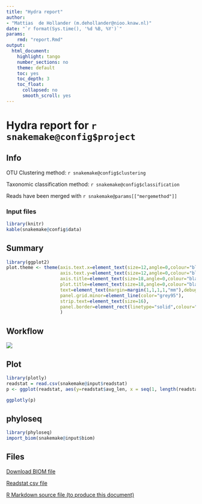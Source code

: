```yaml
---
title: "Hydra report"
author:
- "Mattias  de Hollander (m.dehollander@nioo.knaw.nl)"
date: "`r format(Sys.time(), '%d %B, %Y')`"
params:
    rmd: "report.Rmd"
output:
  html_document:
    highlight: tango
    number_sections: no
    theme: default
    toc: yes
    toc_depth: 3
    toc_float:
      collapsed: no
      smooth_scroll: yes
---
```

# Hydra report for `r snakemake@config$project`

## Info
OTU Clustering method: `r snakemake@config$clustering`

Taxonomic classification method: `r snakemake@config$classification`

Reads have been merged with `r snakemake@params[["mergemethod"]]`

### Input files

```r
library(knitr)
kable(snakemake@config$data)
```

## Summary

```r
library(ggplot2)
plot.theme <- theme(axis.text.x=element_text(size=12,angle=0,colour="black"),
                    axis.text.y=element_text(size=12,angle=0,colour="black"),
                    axis.title=element_text(size=18,angle=0,colour="black"),
                    plot.title=element_text(size=18,angle=0,colour="black"),
                    text=element_text(margin=margin(1,1,1,1,"mm"),debug=F),
                    panel.grid.minor=element_line(color="grey95"),
                    strip.text=element_text(size=16),
                    panel.border=element_rect(linetype="solid",colour="grey")
                    ) 
```

## Workflow
![](`r snakemake@input$workflow`)


## Plot
```r
library(plotly)
readstat = read.csv(snakemake@input$readstat)
p <- ggplot(readstat, aes(y=readstat$avg_len, x = seq(1, length(readstat$avg_len)))) + geom_point()

ggplotly(p)
```

## phyloseq
```r
library(phyloseq)
import_biom(snakemake@input$biom)
```


## Files
<!--<script src="http://code.jquery.com/jquery-latest.min.js" type="text/javascript"></script>-->
<script>
function download(text, name, type) {
  var file = new Blob([text], {type: type})
  var a = $("#download")
  a[0].href = URL.createObjectURL(file)
  a[0].download = name
}
function dataURItoBlob(dataURI, callback) {
    // convert base64 to raw binary data held in a string
    // doesn't handle URLEncoded DataURIs - see SO answer #6850276 for code that does this
    var byteString = atob(dataURI.split(',')[1]);

    // separate out the mime component
    var mimeString = dataURI.split(',')[0].split(':')[1].split(';')[0]

    // write the bytes of the string to an ArrayBuffer
    var ab = new ArrayBuffer(byteString.length);
    var ia = new Uint8Array(ab);
    for (var i = 0; i < byteString.length; i++) {
        ia[i] = byteString.charCodeAt(i);
    }

    // write the ArrayBuffer to a blob, and you're done
    var bb = new Blob([ab]);
    return bb;
}
</script>

<a id="download" href="link">Download BIOM file</a>

<script>
dataURL = "`r base64enc::dataURI(file = snakemake@input$biom, mime = 'text/csv', encoding = 'base64')`"

download(dataURItoBlob(dataURL), "`r basename(snakemake@input$biom)`", 'text/plain')
</script>

<a download="readstat.csv" href="`r base64enc::dataURI(file = snakemake@input$readstat, mime = 'text/csv', encoding = 'base64')`">Readstat csv file</a>

<a download="report.Rmd" href="`r base64enc::dataURI(file = params$rmd, mime = 'text/rmd', encoding = 'base64')`">R Markdown source file (to produce this document)</a>



